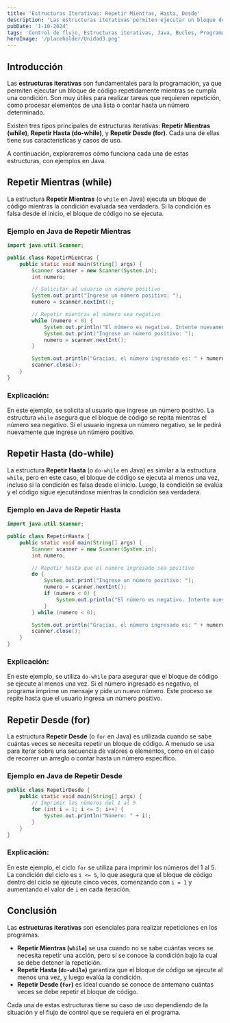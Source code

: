 ---
title: 'Estructuras Iterativas: Repetir Mientras, Hasta, Desde'
description: 'Las estructuras iterativas permiten ejecutar un bloque de código varias veces mientras se cumpla una condición.'
pubDate: '1-10-2024'
tags: 'Control de flujo, Estructuras iterativas, Java, Bucles, Programación'
heroImage: '/placeholder/Unidad3.png'
---

## Introducción

Las **estructuras iterativas** son fundamentales para la programación, ya que permiten ejecutar un bloque de código repetidamente mientras se cumpla una condición. Son muy útiles para realizar tareas que requieren repetición, como procesar elementos de una lista o contar hasta un número determinado.

Existen tres tipos principales de estructuras iterativas: **Repetir Mientras (while)**, **Repetir Hasta (do-while)**, y **Repetir Desde (for)**. Cada una de ellas tiene sus características y casos de uso.

A continuación, exploraremos cómo funciona cada una de estas estructuras, con ejemplos en Java.

## Repetir Mientras (while)

La estructura **Repetir Mientras** (o `while` en Java) ejecuta un bloque de código mientras la condición evaluada sea verdadera. Si la condición es falsa desde el inicio, el bloque de código no se ejecuta.

### Ejemplo en Java de Repetir Mientras

```java
import java.util.Scanner;

public class RepetirMientras {
    public static void main(String[] args) {
        Scanner scanner = new Scanner(System.in);
        int numero;

        // Solicitar al usuario un número positivo
        System.out.print("Ingrese un número positivo: ");
        numero = scanner.nextInt();

        // Repetir mientras el número sea negativo
        while (numero < 0) {
            System.out.println("El número es negativo. Intente nuevamente.");
            System.out.print("Ingrese un número positivo: ");
            numero = scanner.nextInt();
        }

        System.out.println("Gracias, el número ingresado es: " + numero);
        scanner.close();
    }
}
```

### Explicación:

En este ejemplo, se solicita al usuario que ingrese un número positivo. La estructura `while` asegura que el bloque de código se repita mientras el número sea negativo. Si el usuario ingresa un número negativo, se le pedirá nuevamente que ingrese un número positivo.

## Repetir Hasta (do-while)

La estructura **Repetir Hasta** (o `do-while` en Java) es similar a la estructura `while`, pero en este caso, el bloque de código se ejecuta al menos una vez, incluso si la condición es falsa desde el inicio. Luego, la condición se evalúa y el código sigue ejecutándose mientras la condición sea verdadera.

### Ejemplo en Java de Repetir Hasta

```java
import java.util.Scanner;

public class RepetirHasta {
    public static void main(String[] args) {
        Scanner scanner = new Scanner(System.in);
        int numero;

        // Repetir hasta que el número ingresado sea positivo
        do {
            System.out.print("Ingrese un número positivo: ");
            numero = scanner.nextInt();
            if (numero < 0) {
                System.out.println("El número es negativo. Intente nuevamente.");
            }
        } while (numero < 0);

        System.out.println("Gracias, el número ingresado es: " + numero);
        scanner.close();
    }
}
```

### Explicación:

En este ejemplo, se utiliza `do-while` para asegurar que el bloque de código se ejecute al menos una vez. Si el número ingresado es negativo, el programa imprime un mensaje y pide un nuevo número. Este proceso se repite hasta que el usuario ingresa un número positivo.

## Repetir Desde (for)

La estructura **Repetir Desde** (o `for` en Java) es utilizada cuando se sabe cuántas veces se necesita repetir un bloque de código. A menudo se usa para iterar sobre una secuencia de valores o elementos, como en el caso de recorrer un arreglo o contar hasta un número específico.

### Ejemplo en Java de Repetir Desde

```java
public class RepetirDesde {
    public static void main(String[] args) {
        // Imprimir los números del 1 al 5
        for (int i = 1; i <= 5; i++) {
            System.out.println("Número: " + i);
        }
    }
}
```

### Explicación:

En este ejemplo, el ciclo `for` se utiliza para imprimir los números del 1 al 5. La condición del ciclo es `i <= 5`, lo que asegura que el bloque de código dentro del ciclo se ejecute cinco veces, comenzando con `i = 1` y aumentando el valor de `i` en cada iteración.

## Conclusión

Las **estructuras iterativas** son esenciales para realizar repeticiones en los programas. 

- **Repetir Mientras (`while`)** se usa cuando no se sabe cuántas veces se necesita repetir una acción, pero sí se conoce la condición bajo la cual se debe detener la repetición.
- **Repetir Hasta (`do-while`)** garantiza que el bloque de código se ejecute al menos una vez, y luego evalúa la condición.
- **Repetir Desde (`for`)** es ideal cuando se conoce de antemano cuántas veces se debe repetir el bloque de código.

Cada una de estas estructuras tiene su caso de uso dependiendo de la situación y el flujo de control que se requiera en el programa.